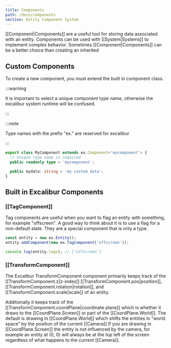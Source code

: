 ```yaml
---
title: Components
path: /docs/components
section: Entity Component System
---
```


[[Component|Components]] are a useful tool for storing data associated with an entity. Components can be used with [[System|Systems]] to implement complex behavior. Sometimes [[Component|Components]] can be a better choice than creating an inherited

## Custom Components

To create a new component, you must extend the built in component class.

:::warning

It is important to select a unique component type name, otherwise the excalibur system runtime will be confused.

:::

:::note

Type names with the prefix "ex." are reserved for excalibur

:::

```typescript
export class MyComponent extends ex.Component<'mycomponent'> {
  // Unique type name is required
  public readonly type = 'mycomponent';

  public mydata: string = 'my custom data';
}
```

## Built in Excalibur Components

### [[TagComponent]]

Tag components are useful when you want to flag an entity with something, for example "offscreen". A good way to think about it is to use a flag for a non-default state. They are a special component that is only a type.

```ts
const entity = new ex.Entity();
entity.addComponent(new ex.TagComponent('offscreen'));

console.log(entity.tags); // ['offscreen']
```

### [[TransformComponent]]

The Excalibur TransformComponent component primarily keeps track of the [[TransformComponent.z|z-index]] [[TransformComponent.pos|position]], [[TransformComponent.rotation|rotation]], and [[TransformComponent.scale|scale]] of an entity.

Additionally it keeps track of the [[TransformComponent.coordPlane|coordinate plane]] which is whether it draws to the [[CoordPlane.Screen]] or part of the [[CoordPlane.World]].
The default is drawing in [[CoordPlane.World]] which shifts the entities in "world space" by the position of the current [[Camera]]
If you are drawing in [[CoordPlane.Screen]] the entity is not influenced by the camera, for example an entity at (0, 0) will always be at the top left of the screen regardless of what happens to the current [[Camera]].
